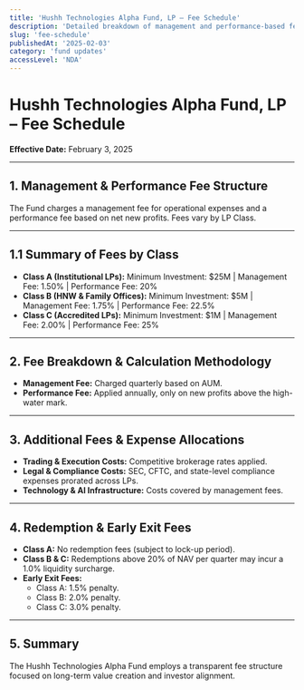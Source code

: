 ```yaml
---
title: 'Hushh Technologies Alpha Fund, LP – Fee Schedule'
description: 'Detailed breakdown of management and performance-based fees for Limited Partners.'
slug: 'fee-schedule'
publishedAt: '2025-02-03'
category: 'fund updates'
accessLevel: 'NDA'
---
```


# Hushh Technologies Alpha Fund, LP – Fee Schedule

**Effective Date:** February 3, 2025

---

## 1. Management & Performance Fee Structure

The Fund charges a management fee for operational expenses and a performance fee based on net new profits. Fees vary by LP Class.

---

## 1.1 Summary of Fees by Class

- **Class A (Institutional LPs):** Minimum Investment: $25M | Management Fee: 1.50% | Performance Fee: 20%
- **Class B (HNW & Family Offices):** Minimum Investment: $5M | Management Fee: 1.75% | Performance Fee: 22.5%
- **Class C (Accredited LPs):** Minimum Investment: $1M | Management Fee: 2.00% | Performance Fee: 25%

---

## 2. Fee Breakdown & Calculation Methodology

- **Management Fee:** Charged quarterly based on AUM.
- **Performance Fee:** Applied annually, only on new profits above the high-water mark.

---

## 3. Additional Fees & Expense Allocations

- **Trading & Execution Costs:** Competitive brokerage rates applied.
- **Legal & Compliance Costs:** SEC, CFTC, and state-level compliance expenses prorated across LPs.
- **Technology & AI Infrastructure:** Costs covered by management fees.

---

## 4. Redemption & Early Exit Fees

- **Class A:** No redemption fees (subject to lock-up period).
- **Class B & C:** Redemptions above 20% of NAV per quarter may incur a 1.0% liquidity surcharge.
- **Early Exit Fees:**
  - Class A: 1.5% penalty.
  - Class B: 2.0% penalty.
  - Class C: 3.0% penalty.

---

## 5. Summary

The Hushh Technologies Alpha Fund employs a transparent fee structure focused on long-term value creation and investor alignment.

